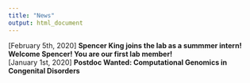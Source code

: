 ```yaml
---
title: "News"
output: html_document
---
```


[February 5th, 2020] **Spencer King joins the lab as a summmer intern! Welcome Spencer! You are our first lab member!**  
[January 1st, 2020] **Postdoc Wanted: Computational Genomics in Congenital Disorders**
